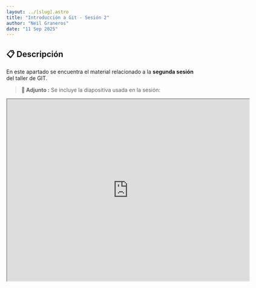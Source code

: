 ```yaml
---
layout: ../[slug].astro
title: "Introducción a Git - Sesión 2"
author: "Neil Graneros"
date: "11 Sep 2025"
---
```


## 📋 Descripción

En este apartado se encuentra el material relacionado a la **segunda sesión** del taller de GIT.

> **📎 Adjunto :** Se incluye la diapositiva usada en la sesión:

<iframe
  src="https://drive.google.com/file/d/1QbHqhN4qyujN6VRTaExxVq12xUF2nDk3/preview"
  width="640"
  height="480"
  allow="autoplay"
/>

---

---

## 📖 Material de Apoyo

- 📚 [Buenas prácticas para escribir commits en Git](https://midu.dev/buenas-practicas-escribir-commits-git)
- 🐙 [What is Git Flow](https://www.gitkraken.com/learn/git/git-flow)
- 🕵🏼 [Comandos de nivel intermedio](https://www.pragma.com.co/academia/lecciones/cpmo-aplicar-git-stash-y-git-cherry-pick)

---

## 👨‍💻 Autor - Facilitador

- [Neil Graneros Flores](https://github.com/reveluv1814)

---

`🇧🇴 La Paz - Bolivia 2025`
